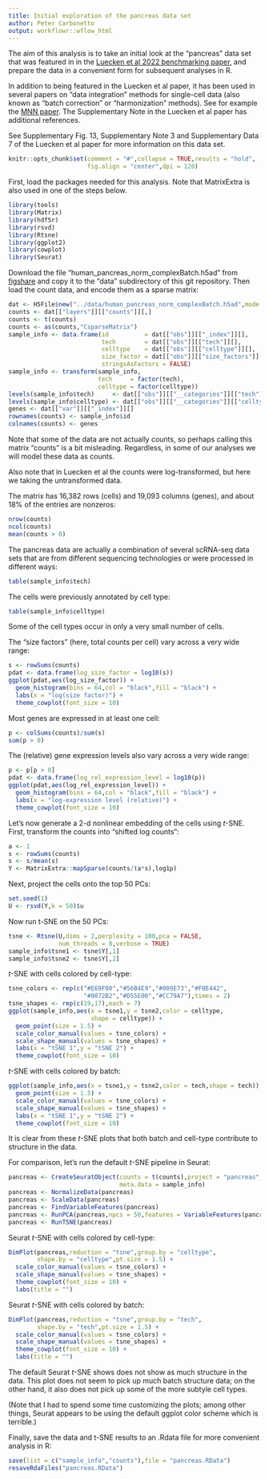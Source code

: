 ```yaml
---
title: Initial exploration of the pancreas data set
author: Peter Carbonetto
output: workflowr::wflow_html
---
```


The aim of this analysis is to take an initial look at the "pancreas"
data set that was featured in in the
[Luecken et al 2022 benchmarking paper][luecken-2022], and prepare the
data in a convenient form for subsequent analyses in R.

In addition to being featured in the Luecken et al paper, it has been
used in several papers on "data integration" methods for single-cell
data (also known as "batch correction" or "harmonization" methods).
See for example the [MNN paper][mnn-paper]. The Supplementary Note in
the Luecken et al paper has additional references.

See Supplementary Fig. 13, Supplementary Note 3 and Supplementary Data
7 of the Luecken et al paper for more information on this data set.

```r
knitr::opts_chunk$set(comment = "#",collapse = TRUE,results = "hold",
                      fig.align = "center",dpi = 120)
```

First, load the packages needed for this analysis. Note that
MatrixExtra is also used in one of the steps below.

```r
library(tools)
library(Matrix)
library(hdf5r)
library(rsvd)
library(Rtsne)
library(ggplot2)
library(cowplot)
library(Seurat)
```

Download the file "human_pancreas_norm_complexBatch.h5ad" from
[figshare][figshare] and copy it to the "data" subdirectory of this
git repository. Then load the count data, and encode them as a sparse
matrix:

```r
dat <- H5File$new("../data/human_pancreas_norm_complexBatch.h5ad",mode = "r")
counts <- dat[["layers"]][["counts"]][,]
counts <- t(counts)
counts <- as(counts,"CsparseMatrix")
sample_info <- data.frame(id          = dat[["obs"]][["_index"]][],
                          tech        = dat[["obs"]][["tech"]][],
						  celltype    = dat[["obs"]][["celltype"]][],
						  size_factor = dat[["obs"]][["size_factors"]][],
                          stringsAsFactors = FALSE)
sample_info <- transform(sample_info,
                         tech     = factor(tech),
                         celltype = factor(celltype))
levels(sample_info$tech)     <- dat[["obs"]][["__categories"]][["tech"]][]
levels(sample_info$celltype) <- dat[["obs"]][["__categories"]][["celltype"]][]
genes <- dat[["var"]][["_index"]][]
rownames(counts) <- sample_info$id
colnames(counts) <- genes
```

Note that some of the data are not actually counts, so perhaps calling
this matrix "counts" is a bit misleading. Regardless, in some of our
analyses we will model these data as counts.

Also note that in Luecken et al the counts were log-transformed, but
here we taking the untransformed data.

The matrix has 16,382 rows (cells) and 19,093 columns (genes), and
about 18% of the entries are nonzeros:

```r
nrow(counts)
ncol(counts)
mean(counts > 0)
```

The pancreas data are actually a combination of several scRNA-seq data
sets that are from different sequencing technologies or were processed
in different ways:

```r
table(sample_info$tech)
```

The cells were previously annotated by cell type:

```r
table(sample_info$celltype)
```

Some of the cell types occur in only a very small number of cells.

The "size factors" (here, total counts per cell) vary across a very
wide range:

```r
s <- rowSums(counts)
pdat <- data.frame(log_size_factor = log10(s))
ggplot(pdat,aes(log_size_factor)) +
  geom_histogram(bins = 64,col = "black",fill = "black") +
  labs(x = "log(size factor)") +
  theme_cowplot(font_size = 10)
```

Most genes are expressed in at least one cell:

```r
p <- colSums(counts)/sum(s)
sum(p > 0)
```

The (relative) gene expression levels also vary across a very wide
range:

```r
p <- p[p > 0]
pdat <- data.frame(log_rel_expression_level = log10(p))
ggplot(pdat,aes(log_rel_expression_level)) +
  geom_histogram(bins = 64,col = "black",fill = "black") +
  labs(x = "log-expression level (relative)") +
  theme_cowplot(font_size = 10)
```

Let's now generate a 2-d nonlinear embedding of the cells using
*t*-SNE. First, transform the counts into "shifted log counts":

```r
a <- 1
s <- rowSums(counts)
s <- s/mean(s)
Y <- MatrixExtra::mapSparse(counts/(a*s),log1p)
```

Next, project the cells onto the top 50 PCs:

```r
set.seed(1)
U <- rsvd(Y,k = 50)$u
```

Now run t-SNE on the 50 PCs:

```r
tsne <- Rtsne(U,dims = 2,perplexity = 100,pca = FALSE,
              num_threads = 8,verbose = TRUE)
sample_info$tsne1 <- tsne$Y[,1]
sample_info$tsne2 <- tsne$Y[,2]
```

*t*-SNE with cells colored by cell-type:

```r
tsne_colors <- rep(c("#E69F00","#56B4E9","#009E73","#F0E442",
                     "#0072B2","#D55E00","#CC79A7"),times = 2)
tsne_shapes <- rep(c(19,17),each = 7)
ggplot(sample_info,aes(x = tsne1,y = tsne2,color = celltype,
                       shape = celltype)) +
  geom_point(size = 1.5) +
  scale_color_manual(values = tsne_colors) +
  scale_shape_manual(values = tsne_shapes) +
  labs(x = "tSNE 1",y = "tSNE 2") + 
  theme_cowplot(font_size = 10)
```

*t*-SNE with cells colored by batch:

```r
ggplot(sample_info,aes(x = tsne1,y = tsne2,color = tech,shape = tech)) +
  geom_point(size = 1.5) +
  scale_color_manual(values = tsne_colors) +
  scale_shape_manual(values = tsne_shapes) +
  labs(x = "tSNE 1",y = "tSNE 2") + 
  theme_cowplot(font_size = 10)
```

It is clear from these *t*-SNE plots that both batch and cell-type
contribute to structure in the data.

For comparison, let's run the default *t*-SNE pipeline in Seurat:

```r
pancreas <- CreateSeuratObject(counts = t(counts),project = "pancreas",
                               meta.data = sample_info)
pancreas <- NormalizeData(pancreas)
pancreas <- ScaleData(pancreas)
pancreas <- FindVariableFeatures(pancreas)
pancreas <- RunPCA(pancreas,npcs = 50,features = VariableFeatures(pancreas))
pancreas <- RunTSNE(pancreas)
```

Seurat *t*-SNE with cells colored by cell-type:

```r
DimPlot(pancreas,reduction = "tsne",group.by = "celltype",
        shape.by = "celltype",pt.size = 1.5) +
  scale_color_manual(values = tsne_colors) +
  scale_shape_manual(values = tsne_shapes) +
  theme_cowplot(font_size = 10) +
  labs(title = "")
```

Seurat *t*-SNE with cells colored by batch:

```r
DimPlot(pancreas,reduction = "tsne",group.by = "tech",
        shape.by = "tech",pt.size = 1.5) +
  scale_color_manual(values = tsne_colors) +
  scale_shape_manual(values = tsne_shapes) +
  theme_cowplot(font_size = 10) +
  labs(title = "")
```

The default Seurat *t*-SNE shows does not show as much structure in
the data. This plot does not seem to pick up much batch structure
data; on the other hand, it also does not pick up some of the more
subtyle cell types.

(Note that I had to spend some time customizing the plots; among other
things, Seurat appears to be using the default ggplot color scheme
which is terrible.)

Finally, save the data and t-SNE results to an .Rdata file for more
convenient analysis in R:

```r
save(list = c("sample_info","counts"),file = "pancreas.RData")
resaveRdaFiles("pancreas.RData")
```

[figshare]: (https://figshare.com/articles/dataset/Benchmarking_atlas-level_data_integration_in_single-cell_genomics_-_integration_task_datasets_Immune_and_pancreas_/12420968)
[luecken-2022]: https://doi.org/10.1038/s41592-021-01336-8
[mnn-paper]: https://doi.org/10.1038/nbt.4091
